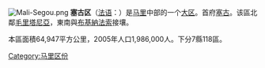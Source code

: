 [[File:Mali-Segou.png|right]]
'''塞古区'''（[[法语|法语]]：'''{{lang|fr|Région de Ségou}}'''）是[[马里|马里]]中部的一个[[马里行政区划|大区]]。首府[[塞古|塞古]]。该區北鄰[[毛里塔尼亞|毛里塔尼亞]]，東南與[[布基納法索|布基納法索]]接壤。

本區面積64,947平方公里，2005年人口1,986,000人。下分7縣118區。
{{Mali regions}}

{{塞古區}}

{{DEFAULTSORT:Ségou}}
[[Category:马里区份|Category:马里区份]]


{{Mali-stub}}